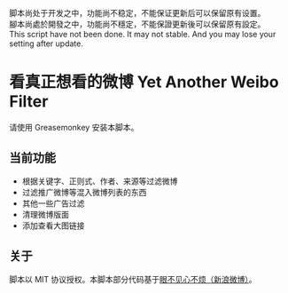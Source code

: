 脚本尚处于开发之中，功能尚不稳定，不能保证更新后可以保留原有设置。<br />
腳本尚處於開發之中，功能尚不穩定，不能保證更新後可以保留原有設定。 <br />
This script have not been done. It may not stable. And you may lose your setting after update.

= 看真正想看的微博 Yet Another Weibo Filter =

请使用 Greasemonkey 安装本脚本。

== 当前功能 ==

* 根据关键字、正则式、作者、来源等过滤微博
* 过滤推广微博等混入微博列表的东西
* 其他一些广告过滤
* 清理微博版面
* 添加查看大图链接

== 关于 ==

脚本以 MIT 协议授权。本脚本部分代码基于[https://code.google.com/p/weibo-content-filter/ 眼不见心不烦（新浪微博）]。<br />


